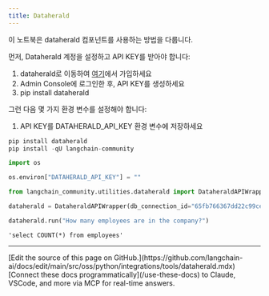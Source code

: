 ```yaml
---
title: Dataherald
---
```


이 노트북은 dataherald 컴포넌트를 사용하는 방법을 다룹니다.

먼저, Dataherald 계정을 설정하고 API KEY를 받아야 합니다:

1. dataherald로 이동하여 [여기](https://www.dataherald.com/)에서 가입하세요
2. Admin Console에 로그인한 후, API KEY를 생성하세요
3. pip install dataherald

그런 다음 몇 가지 환경 변수를 설정해야 합니다:

1. API KEY를 DATAHERALD_API_KEY 환경 변수에 저장하세요

```python
pip install dataherald
pip install -qU langchain-community
```

```python
import os

os.environ["DATAHERALD_API_KEY"] = ""
```

```python
from langchain_community.utilities.dataherald import DataheraldAPIWrapper
```

```python
dataherald = DataheraldAPIWrapper(db_connection_id="65fb766367dd22c99ce1a12d")
```

```python
dataherald.run("How many employees are in the company?")
```

```output
'select COUNT(*) from employees'
```

---

<Callout icon="pen-to-square" iconType="regular">
    [Edit the source of this page on GitHub.](https://github.com/langchain-ai/docs/edit/main/src/oss/python/integrations/tools/dataherald.mdx)
</Callout>
<Tip icon="terminal" iconType="regular">
    [Connect these docs programmatically](/use-these-docs) to Claude, VSCode, and more via MCP for    real-time answers.
</Tip>
